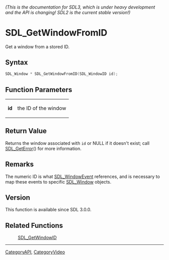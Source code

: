 ====== (This is the documentation for SDL3, which is under heavy development and the API is changing! SDL2 is the current stable version!) ======
= SDL_GetWindowFromID =

Get a window from a stored ID.

== Syntax ==

<syntaxhighlight lang='c'>
SDL_Window * SDL_GetWindowFromID(SDL_WindowID id);
</syntaxhighlight>

== Function Parameters ==

{|
|'''id'''
|the ID of the window
|}

== Return Value ==

Returns the window associated with <code>id</code> or NULL if it doesn't
exist; call [[SDL_GetError]]() for more information.

== Remarks ==

The numeric ID is what [[SDL_WindowEvent]] references, and is necessary to
map these events to specific [[SDL_Window]] objects.

== Version ==

This function is available since SDL 3.0.0.

== Related Functions ==

:[[SDL_GetWindowID]]

----
[[CategoryAPI]], [[CategoryVideo]]


